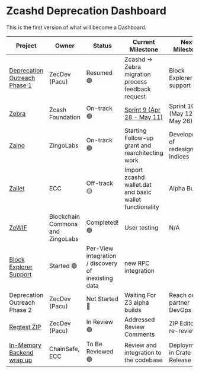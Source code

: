 # Zcashd Deprecation Dashboard

 This is the first version of what will become a Dashboard.
 
| Project | Owner | Status | Current Milestone | Next Milestone |
|----------|----------|----------|----------|----------|
| [Deprecation Outreach Phase 1](https://docs.google.com/spreadsheets/d/1UJxH1cowexGqadU32Uei5Qak6jGhXjb18-T_QBPmDAA/edit?gid=0#gid=0) | ZecDev (Pacu) | Resumed 🟢 | Zcashd -> Zebra migration process feedback request | Block Explorer support |
| [Zebra](https://github.com/ZcashFoundation/zebra) | Zcash Foundation | On-track 🟢 | [Sprint 9 (Apr 28 - May 11)](https://github.com/orgs/ZcashFoundation/projects/9/views/13) | Sprint 10 (May 12 - May 26) |
| [Zaino](https://github.com/zingolabs/zaino) | ZingoLabs | On-track 🟢 | Starting Follow-up grant and rearchitecting work | Development of redesigned indices | 
| [Zallet](https://github.com/zcash/wallet) | ECC | Off-track 🟡 | Import zcashd wallet.dat and basic wallet functionality  | Alpha Build | 
| [ZeWIF](https://github.com/ZcashCommunityGrants/zcashcommunitygrants/issues/3) | Blockchain Commons and ZingoLabs | Completed! 🟢 | User testing | N/A |
| [Block Explorer Support](https://github.com/zcash/zcash-explorer) | Started 🟢 | Per-View integration / discovery of inexisting data | new RPC integration |
| Deprecation Outreach Phase 2 | ZecDev (Pacu) | Not Started 🔵 | Waiting For Z3 alpha builds | Reach out partner DevOps |
| [Regtest ZIP](https://github.com/zcash/zips/pull/986) | ZecDev (Pacu) | In Review 🟢 | Addressed Review Comments | ZIP Editors re-review |
| [In-Memory Backend wrap up](https://github.com/zcash/zips/pull/986) | ChainSafe, ECC | To Be Reviewed  🟢 | Review and integration to the codebase | Deployment in Crate Release |

